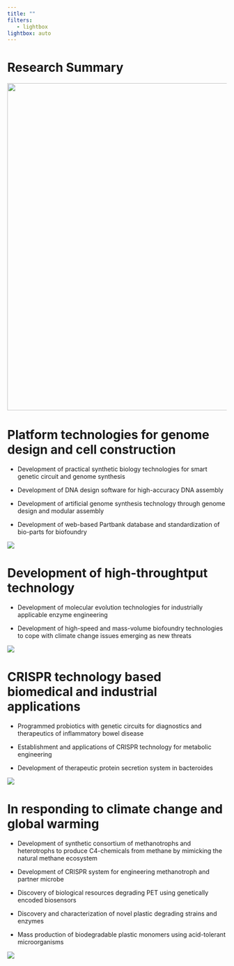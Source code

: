 ```yaml
---
title: ""
filters:
   - lightbox
lightbox: auto
---
```


# Research Summary

![](images/image-1730647569.png){fig-align="center" width="750"}

# Platform technologies for genome design and cell construction

-   Development of practical synthetic biology technologies for smart genetic circuit and genome synthesis

-   Development of DNA design software for high-accuracy DNA assembly

-   Development of artificial genome synthesis technology through genome design and modular assembly

-   Development of web-based Partbank database and standardization of bio-parts for biofoundry

![](images/Genome_20230511_2.jpg)

# Development of high-throughtput technology 

-   Development of molecular evolution technologies for industrially applicable enzyme engineering

-   Development of high-speed and mass-volume biofoundry technologies to cope with climate change issues emerging as new threats

![](images/HTS_20230512_2.jpg)

# CRISPR technology based biomedical and industrial applications

-   Programmed probiotics with genetic circuits for diagnostics and therapeutics of inflammatory bowel disease

-   Establishment and applications of CRISPR technology for metabolic engineering

-   Development of therapeutic protein secretion system in bacteroides

![](images/ME_20230512_2.jpg)

# In responding to climate change and global warming 

-   Development of synthetic consortium of methanotrophs and heterotrophs to produce C4-chemicals from methane by mimicking the natural methane ecosystem

-   Development of CRISPR system for engineering methanotroph and partner microbe

-   Discovery of biological resources degrading PET using genetically encoded biosensors

-   Discovery and characterization of novel plastic degrading strains and enzymes

-   Mass production of biodegradable plastic monomers using acid-tolerant microorganisms

![](images/Methane_20230511_2.jpg)

